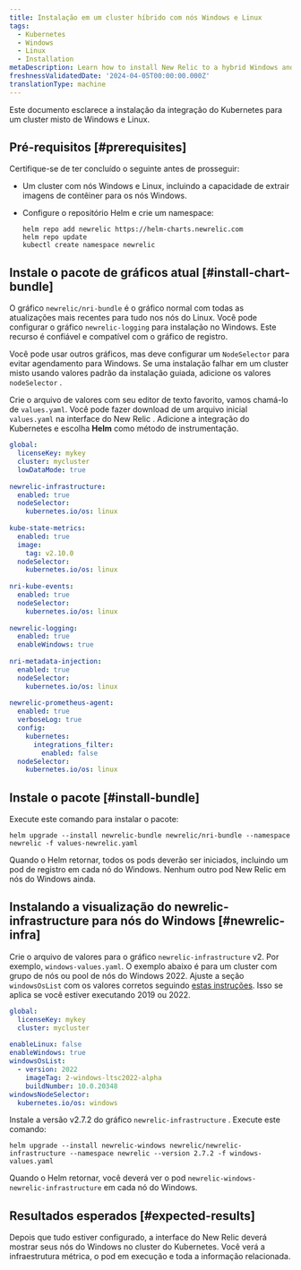 ```yaml
---
title: Instalação em um cluster híbrido com nós Windows e Linux
tags:
  - Kubernetes
  - Windows
  - Linux
  - Installation
metaDescription: Learn how to install New Relic to a hybrid Windows and Linux Kubernetes cluster.
freshnessValidatedDate: '2024-04-05T00:00:00.000Z'
translationType: machine
---
```


Este documento esclarece a instalação da integração do Kubernetes para um cluster misto de Windows e Linux.

## Pré-requisitos [#prerequisites]

Certifique-se de ter concluído o seguinte antes de prosseguir:

* Um cluster com nós Windows e Linux, incluindo a capacidade de extrair imagens de contêiner para os nós Windows.

* Configure o repositório Helm e crie um namespace:

  ```shell
  helm repo add newrelic https://helm-charts.newrelic.com
  helm repo update
  kubectl create namespace newrelic
  ```

## Instale o pacote de gráficos atual [#install-chart-bundle]

O gráfico `newrelic/nri-bundle` é o gráfico normal com todas as atualizações mais recentes para tudo nos nós do Linux. Você pode configurar o gráfico `newrelic-logging` para instalação no Windows. Este recurso é confiável e compatível com o gráfico de registro.

Você pode usar outros gráficos, mas deve configurar um `NodeSelector` para evitar agendamento para Windows. Se uma instalação falhar em um cluster misto usando valores padrão da instalação guiada, adicione os valores `nodeSelector` .

Crie o arquivo de valores com seu editor de texto favorito, vamos chamá-lo de `values.yaml`. Você pode fazer download de um arquivo inicial `values.yaml` na interface do New Relic . Adicione a integração do Kubernetes e escolha **Helm** como método de instrumentação.

```yaml
global:
  licenseKey: mykey
  cluster: mycluster
  lowDataMode: true
 
newrelic-infrastructure:
  enabled: true
  nodeSelector:
    kubernetes.io/os: linux
 
kube-state-metrics:
  enabled: true
  image:
    tag: v2.10.0
  nodeSelector:
    kubernetes.io/os: linux
 
nri-kube-events:
  enabled: true
  nodeSelector:
    kubernetes.io/os: linux
 
newrelic-logging:
  enabled: true
  enableWindows: true
 
nri-metadata-injection:
  enabled: true
  nodeSelector:
    kubernetes.io/os: linux
 
newrelic-prometheus-agent:
  enabled: true
  verboseLog: true
  config:
    kubernetes:
      integrations_filter:
        enabled: false
  nodeSelector:
    kubernetes.io/os: linux
```

## Instale o pacote [#install-bundle]

Execute este comando para instalar o pacote:

```shell
helm upgrade --install newrelic-bundle newrelic/nri-bundle --namespace newrelic -f values-newrelic.yaml

```

Quando o Helm retornar, todos os pods deverão ser iniciados, incluindo um pod de registro em cada nó do Windows. Nenhum outro pod New Relic em nós do Windows ainda.

## Instalando a visualização do newrelic-infrastructure para nós do Windows [#newrelic-infra]

Crie o arquivo de valores para o gráfico `newrelic-infrastructure` v2. Por exemplo, `windows-values.yaml`. O exemplo abaixo é para um cluster com grupo de nós ou pool de nós do Windows 2022. Ajuste a seção `windowsOsList` com os valores corretos seguindo [estas instruções](/docs/kubernetes-pixie/kubernetes-integration/installation/kubernetes-integration-install-configure/#windows-install). Isso se aplica se você estiver executando 2019 ou 2022.

```yaml
global:
  licenseKey: mykey
  cluster: mycluster
 
enableLinux: false
enableWindows: true
windowsOsList:
  - version: 2022
    imageTag: 2-windows-ltsc2022-alpha
    buildNumber: 10.0.20348
windowsNodeSelector:
  kubernetes.io/os: windows
```

Instale a versão v2.7.2 do gráfico `newrelic-infrastructure` . Execute este comando:

```shell
helm upgrade --install newrelic-windows newrelic/newrelic-infrastructure --namespace newrelic --version 2.7.2 -f windows-values.yaml
```

Quando o Helm retornar, você deverá ver o pod `newrelic-windows-newrelic-infrastructure` em cada nó do Windows.

## Resultados esperados [#expected-results]

Depois que tudo estiver configurado, a interface do New Relic deverá mostrar seus nós do Windows no cluster do Kubernetes. Você verá a infraestrutura métrica, o pod em execução e toda a informação relacionada.